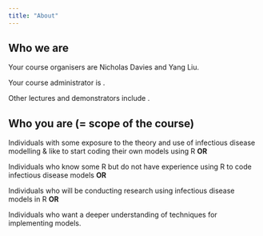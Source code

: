 ```yaml
---
title: "About"
---
```


## Who we are

Your course organisers are Nicholas Davies and Yang Liu.

Your course administrator is .

Other lectures and demonstrators include .

## Who you are (= scope of the course)

Individuals with some exposure to the theory and use of infectious disease modelling & like to start coding their own models using R **OR**

Individuals who know some R but do not have experience using R to code infectious disease models **OR**

Individuals who will be conducting research using infectious disease models in R **OR**

Individuals who want a deeper understanding of techniques for implementing models.
